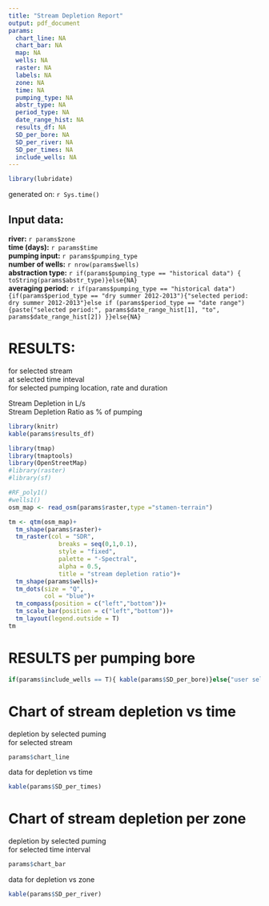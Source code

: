 ```yaml
---
title: "Stream Depletion Report"
output: pdf_document
params:
  chart_line: NA
  chart_bar: NA
  map: NA
  wells: NA
  raster: NA
  labels: NA
  zone: NA
  time: NA
  pumping_type: NA
  abstr_type: NA
  period_type: NA
  date_range_hist: NA
  results_df: NA
  SD_per_bore: NA
  SD_per_river: NA
  SD_per_times: NA
  include_wells: NA
---
```


```r
library(lubridate)
```

generated on: `r Sys.time()`  
  
## Input data:  
**river:** `r params$zone`  
**time (days):** `r params$time`  
**pumping input:** `r params$pumping_type`  
**number of wells:** `r nrow(params$wells)`  
**abstraction type:** `r if(params$pumping_type == "historical data") {  toString(params$abstr_type)}else{NA}`  
**averaging period:** `r if(params$pumping_type == "historical data") {if(params$period_type == "dry summer 2012-2013"){"selected period: dry summer 2012-2013"}else if (params$period_type == "date range"){paste("selected period:", params$date_range_hist[1], "to", params$date_range_hist[2]) }}else{NA}` 

# RESULTS:  

for selected stream  
at selected time inteval  
for selected pumping location, rate and duration  
  
Stream Depletion in L/s  
Stream Depletion Ratio as % of pumping  
```r
library(knitr)
kable(params$results_df)
```

```r
library(tmap)
library(tmaptools)
library(OpenStreetMap)
#library(raster)
#library(sf)

#RF_poly1()
#wells1()
osm_map <- read_osm(params$raster,type ="stamen-terrain")

tm <- qtm(osm_map)+
  tm_shape(params$raster)+
  tm_raster(col = "SDR",
              breaks = seq(0,1,0.1),
              style = "fixed",
              palette = "-Spectral",
              alpha = 0.5,
              title = "stream depletion ratio")+
  tm_shape(params$wells)+
  tm_dots(size = "Q",
          col = "blue")+
  tm_compass(position = c("left","bottom"))+
  tm_scale_bar(position = c("left","bottom"))+
  tm_layout(legend.outside = T)
tm


```

\newpage

# RESULTS per pumping bore  

```r
if(params$include_wells == T){ kable(params$SD_per_bore)}else{"user selected not to include wells"}
```

\newpage

# Chart of stream depletion vs time  

depletion by selected puming  
for selected stream  

```r
params$chart_line
```

data for depletion vs time  

```r
kable(params$SD_per_times)
```



\newpage

# Chart of stream depletion per zone  

depletion by selected puming  
for selected time interval  

```r
params$chart_bar
```
data for depletion vs zone  

```r
kable(params$SD_per_river)
``` 


